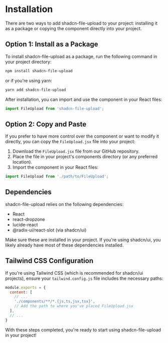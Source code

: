 # Installation

There are two ways to add shadcn-file-upload to your project: installing it as a package or copying the component directly into your project.

## Option 1: Install as a Package

To install shadcn-file-upload as a package, run the following command in your project directory:

```bash
npm install shadcn-file-upload
```

or if you're using yarn:

```bash
yarn add shadcn-file-upload
```

After installation, you can import and use the component in your React files:

```jsx
import FileUpload from 'shadcn-file-upload';
```

## Option 2: Copy and Paste

If you prefer to have more control over the component or want to modify it directly, you can copy the `FileUpload.jsx` file into your project:

1. Download the `FileUpload.jsx` file from our GitHub repository.
2. Place the file in your project's components directory (or any preferred location).
3. Import the component in your React files:

```jsx
import FileUpload from './path/to/FileUpload';
```

## Dependencies

shadcn-file-upload relies on the following dependencies:

- React
- react-dropzone
- lucide-react
- @radix-ui/react-slot (via shadcn/ui)

Make sure these are installed in your project. If you're using shadcn/ui, you likely already have most of these dependencies installed.

## Tailwind CSS Configuration

If you're using Tailwind CSS (which is recommended for shadcn/ui projects), ensure your `tailwind.config.js` file includes the necessary paths:

```js
module.exports = {
  content: [
    // ...
    './components/**/*.{js,ts,jsx,tsx}',
    // Add the path to where you've placed FileUpload.jsx
  ],
  // ...
}
```

With these steps completed, you're ready to start using shadcn-file-upload in your project!